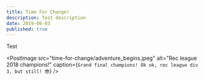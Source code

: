 ```yaml
---
title: Time For Change!
description: Test description
date: 2019-06-03
published: true
---
```




Test

<PostImage
  src="time-for-change/adventure_begins.jpeg"
  alt="Rec league 2018 champions!"
  caption={`Grand final champions! Ok ok, rec league div 3, but still! 😎`}
/>
